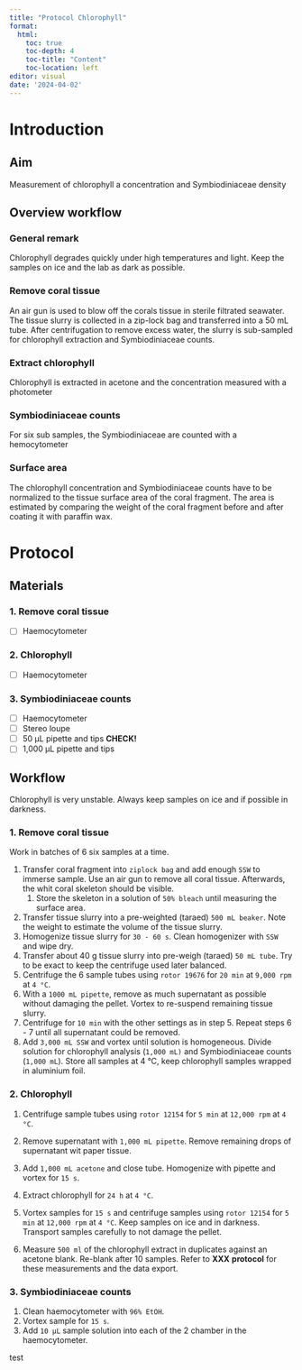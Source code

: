 ```yaml
---
title: "Protocol Chlorophyll"
format: 
  html:
    toc: true
    toc-depth: 4
    toc-title: "Content"
    toc-location: left
editor: visual  
date: '2024-04-02'
---
```


# Introduction

## Aim

Measurement of chlorophyll a concentration and Symbiodiniaceae density

## Overview workflow

### **General remark**

Chlorophyll degrades quickly under high temperatures and light. Keep the samples on ice and the lab as dark as possible.

### **Remove coral tissue**

An air gun is used to blow off the corals tissue in sterile filtrated seawater. The tissue slurry is collected in a zip-lock bag and transferred into a 50 mL tube. After centrifugation to remove excess water, the slurry is sub-sampled for chlorophyll extraction and Symbiodiniaceae counts.

### **Extract chlorophyll**

Chlorophyll is extracted in acetone and the concentration measured with a photometer

### **Symbiodiniaceae counts**

For six sub samples, the Symbiodiniaceae are counted with a hemocytometer

### **Surface area**

The chlorophyll concentration and Symbiodiniaceae counts have to be normalized to the tissue surface area of the coral fragment. The area is estimated by comparing the weight of the coral fragment before and after coating it with paraffin wax.

# Protocol

## Materials

### 1. Remove coral tissue

-   [ ] Haemocytometer

### 2. Chlorophyll

-   [ ] Haemocytometer

### 3. Symbiodiniaceae counts

-   [ ] Haemocytometer
-   [ ] Stereo loupe
-   [ ] 50 µL pipette and tips **CHECK!**
-   [ ] 1,000 µL pipette and tips

## Workflow

::: callout-note
Chlorophyll is very unstable. Always keep samples on ice and if possible in darkness.
:::

### 1. Remove coral tissue

::: callout-note
Work in batches of 6 six samples at a time.
:::

1.  Transfer coral fragment into `ziplock bag` and add enough `SSW` to immerse sample. Use an air gun to remove all coral tissue. Afterwards, the whit coral skeleton should be visible.
    1.  Store the skeleton in a solution of `50% bleach` until measuring the surface area.
2.  Transfer tissue slurry into a pre-weighted (taraed) `500 mL beaker`. Note the weight to estimate the volume of the tissue slurry.
3.  Homogenize tissue slurry for `30 - 60 s`. Clean homogenizer with `SSW` and wipe dry.
4.  Transfer about 40 g tissue slurry into pre-weigh (taraed) `50 mL tube`. Try to be exact to keep the centrifuge used later balanced.
5.  Centrifuge the 6 sample tubes using `rotor 19676` for `20 min` at `9,000 rpm` at `4 °C`.
6.  With a `1000 mL pipette`, remove as much supernatant as possible without damaging the pellet. Vortex to re-suspend remaining tissue slurry.
7.  Centrifuge for `10 min` with the other settings as in step 5. Repeat steps 6 - 7 until all supernatant could be removed.
8.  Add `3,000 mL SSW` and vortex until solution is homogeneous. Divide solution for chlorophyll analysis (`1,000 mL)` and Symbiodiniaceae counts (`1,000 mL`). Store all samples at 4 °C, keep chlorophyll samples wrapped in aluminium foil.

### 2. Chlorophyll

1.  Centrifuge sample tubes using `rotor 12154` for `5 min` at `12,000 rpm` at `4 °C`.

2.  Remove supernatant with `1,000 mL pipette`. Remove remaining drops of supernatant wit paper tissue.

3.  Add `1,000 mL acetone` and close tube. Homogenize with pipette and vortex for `15 s`.

4.  Extract chlorophyll for `24 h` at `4 °C`.

5.  Vortex samples for `15 s` and centrifuge samples using `rotor 12154` for `5 min` at `12,000 rpm` at `4 °C`. Keep samples on ice and in darkness. Transport samples carefully to not damage the pellet.

6.  Measure `500 ml` of the chlorophyll extract in duplicates against an acetone blank. Re-blank after 10 samples. Refer to **XXX** **protocol** for these measurements and the data export.

### 3. Symbiodiniaceae counts

1.  Clean haemocytometer with `96% EtOH`.
2.  Vortex sample for `15 s`.
3.  Add `10 µL` sample solution into each of the 2 chamber in the haemocytometer.

test
